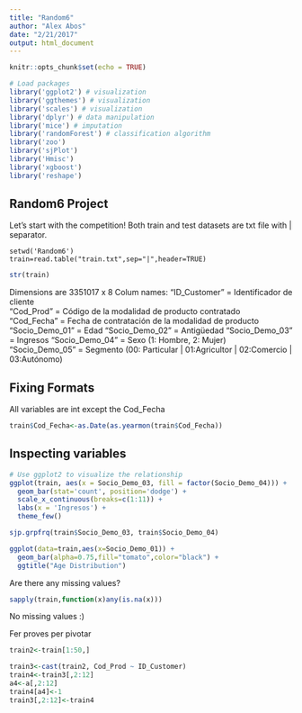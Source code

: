 ```yaml
---
title: "Random6"
author: "Alex Abos"
date: "2/21/2017"
output: html_document
---
```


```r
knitr::opts_chunk$set(echo = TRUE)
```

```r
# Load packages
library('ggplot2') # visualization
library('ggthemes') # visualization
library('scales') # visualization
library('dplyr') # data manipulation
library('mice') # imputation
library('randomForest') # classification algorithm
library('zoo')
library('sjPlot')
library('Hmisc')
library('xgboost')
library('reshape')
```


## Random6 Project

Let's start with the competition! Both train and test datasets are txt file with | separator. 

```train
setwd('Random6')
train=read.table("train.txt",sep="|",header=TRUE)
```

```r
str(train)
```

Dimensions are 3351017 x 8
Colum names: 
"ID_Customer" = Identificador de cliente  
"Cod_Prod" = Código de la modalidad de producto contratado      
"Cod_Fecha" = Fecha de contratación de la modalidad de producto   
"Socio_Demo_01" = Edad
"Socio_Demo_02" = Antigüedad
"Socio_Demo_03" = Ingresos
"Socio_Demo_04" = Sexo (1: Hombre, 2: Mujer)
"Socio_Demo_05" = Segmento (00: Particular | 01:Agricultor | 02:Comercio | 03:Autónomo)

## Fixing Formats

All variables are int except the Cod_Fecha

```r
train$Cod_Fecha<-as.Date(as.yearmon(train$Cod_Fecha))
```

## Inspecting variables

```r
# Use ggplot2 to visualize the relationship 
ggplot(train, aes(x = Socio_Demo_03, fill = factor(Socio_Demo_04))) +
  geom_bar(stat='count', position='dodge') +
  scale_x_continuous(breaks=c(1:11)) +
  labs(x = 'Ingresos') +
  theme_few()
```

```r
sjp.grpfrq(train$Socio_Demo_03, train$Socio_Demo_04)
```

```r
ggplot(data=train,aes(x=Socio_Demo_01)) + 
  geom_bar(alpha=0.75,fill="tomato",color="black") +
  ggtitle("Age Distribution") 
```



Are there any missing values?
```r
sapply(train,function(x)any(is.na(x)))
```

No missing values :)

Fer proves per pivotar

```r
train2<-train[1:50,]
```

```r
train3<-cast(train2, Cod_Prod ~ ID_Customer)
train4<-train3[,2:12] 
a4<-a[,2:12]
train4[a4]<-1
train3[,2:12]<-train4
```

